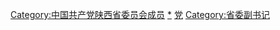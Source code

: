 [[Category:中国共产党陕西省委员会成员|Category:中国共产党陕西省委员会成员]]
[[Category:中共陕西省委常委|*]]
[[Category:中华人民共和国陕西省领导人|党]]
[[Category:省委副书记|Category:省委副书记]]